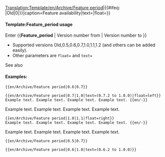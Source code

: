 <noinclude>[[Translation:Template/en/Archive/Feature period]]</noinclude><noinclude></noinclude><includeonly>{{en/VersionBox|{{#ifeq: {{{1|}}}|Old|0|{{{1|}}}}}|{{#ifeq: {{{2|}}}|Old|0|{{{2|}}}}}|caption=Feature availability|text={{{text|}}}|float={{{float|}}}}}</includeonly><noinclude>

====Template:Feature_period usage====
Enter <nowiki>{{</nowiki>'''Feature_period'''<nowiki> | Version number from | Version number to }}</nowiki>
*Supported versions Old,0.5,0.6,0.7,1.0,1.1,1.2 (and others can be added easily).
*Other parameters are <code>float=</code> and <code>text=</code>
See also {{en/S|Feature}}

====Examples:====
<pre>{{en/Archive/Feature period|0.6|0.7}}</pre>
{{en/Archive/Feature period|0.6|0.7}}
<pre>{{en/Archive/Feature period|0.7|1.0|text=(0.7.2 to 1.0.0)|float=left}}
Example text. Example text. Example text. Example text. {{en/-}}</pre>
{{en/Archive/Feature period|0.7|1.0|text=(0.7.2 to 1.0.0)|float=left}}
Example text. Example text. Example text. Example text. {{en/-}}
<pre>{{en/Archive/Feature period|1.0|1.1|float=right}}
Example text. Example text. Example text. Example text. {{en/-}}</pre>
{{en/Archive/Feature period|1.0|1.1|float=right}}
Example text. Example text. Example text. Example text. {{en/-}}
<pre>{{en/Archive/Feature period|0.5|0.7}}</pre>
{{en/Archive/Feature period|0.5|0.7}}
<pre>{{en/Archive/Feature period|0.6|1.0|text=(0.6.2 to 1.0.0)}}</pre>
{{en/Archive/Feature period|0.6|1.0|text=(0.6.2 to 1.0.0)}}



</noinclude>